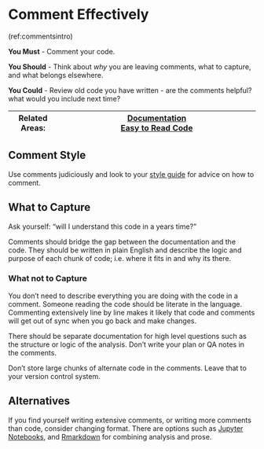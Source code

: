 # Comment Effectively {#comments}

(ref:commentsintro)

**You Must** - Comment your code.

**You Should** - Think about _why_ you are leaving comments, what to capture, and what belongs elsewhere.

**You Could** - Review old code you have written - are the comments helpful? what would you include next time?

|Related Areas: 	| [Documentation](#documentation) <br> [Easy to Read Code](#easy_to_read)  |
|---------------	|------------------------------------------------------------|

## Comment Style
Use comments judiciously and look to your [style guide](#style_guides) for advice on how to comment.

## What to Capture
Ask yourself: “will I understand this code in a years time?”

Comments should bridge the gap between the documentation and the code. They should be written in plain English and describe the logic and purpose of each chunk of code; i.e. where it fits in and why its there.

### What not to Capture
You don't need to describe everything you are doing with the code in a comment. Someone reading the code should be literate in the language. Commenting extensively line by line makes it likely that code and comments will get out of sync when you go back and make changes.

There should be separate documentation for high level questions such as the structure or logic of the analysis. Don't write your plan or QA notes in the comments.

Don't store large chunks of alternate code in the comments. Leave that to your version control system.

## Alternatives
If you find yourself writing extensive comments, or writing more comments than code, consider changing format. There are options such as [Jupyter Notebooks](https://jupyter.org/), and [Rmarkdown](https://rmarkdown.rstudio.com/) for combining analysis and prose.
